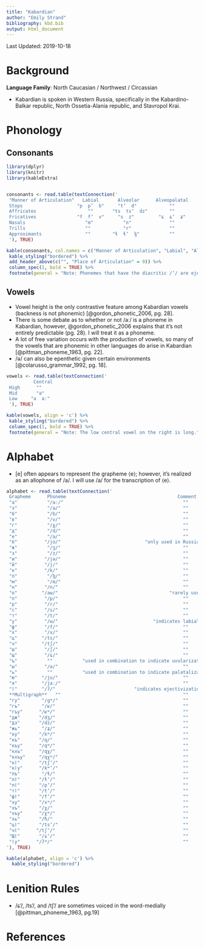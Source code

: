 ```yaml
---
title: "Kabardian"
author: "Emily Strand"
bibliography: kbd.bib
output: html_document
---
```


Last Updated: 2019-10-18

# Background

 **Language Family**: North Caucasian / Northwest / Circassian

* Kabardian is spoken in Western Russia, specifically in the Kabardino-Balkar republic, North Ossetia-Alania republic, and Stavropol Krai.

# Phonology

## Consonants

```r

library(dplyr)
library(knitr)
library(kableExtra)


consonants <- read.table(textConnection('
 "Manner of Articulation"   Labial       Alveolar      Alveopalatal     Postalveolar   Palatal      Velar            Uvular         Pharyngeal    Glottal
 Stops                    "p  pʼ  b"     "tʼ  d"            ""               ""          ""      "kʷ  kʷʼ  ɡʷ"  "q  qʷ  qʼ  qʷʼ"        ""        "ʔ  ʔʷ"
 Affricates                   ""       "ts  tsʼ  dz"        ""         "tʃ  tʃʼ  dʒ"     ""          ""                ""               ""          ""
 Fricatives               "f  fʼ  v"     "s  z"         "ɕ  ɕʼ  ʑ"        "ʃ  ʒ"         ""        "xʷ  ɣ"       "χ  χʷ  ʁ  ʁʷ"         "ħ"         "h"   
 Nasals                      "m"           "n"              ""               ""          ""          ""                ""               ""          ""
 Trills                      ""            "r"              ""               ""          ""          ""                ""               ""          ""
 Approximants                ""        "ɬ  ɬʼ  ɮ"           ""               ""          "j"         ""                ""               ""          ""
 '), TRUE)

kable(consonants, col.names = c("Manner of Articulation", "Labial", "Alveolar", "Alveopalatal", "Postalveolar", "Palatal", "Velar", "Uvular", "Pharyngeal", "Glottal"), align = 'c') %>%
 kable_styling("bordered") %>%
 add_header_above(c("", "Place of Articulation" = 9)) %>%
 column_spec(1, bold = TRUE) %>%
 footnote(general = "Note: Phonemes that have the diacritic /ʼ/ are ejectives; phonemes that have the diacritic /ʷ/ are labialized; phonemes that have /ʷʼ/ are labialized ejectives. The alveolar approximants are lateral fricatives.", general_title = "")
 ```

## Vowels

* Vowel height is the only contrastive feature among Kabardian vowels (backness is not phonemic) [@gordon_phonetic_2006, pg. 28].  
* There is some debate as to whether or not /aː/ is a phoneme in Kabardian, however, @gordon_phonetic_2006 explains that it's not entirely predictable (pg. 28). I will treat it as a phoneme.   
* A lot of free variation occurs with the production of vowels, so many of the vowels that are phonemic in other languages do arise in Kabardian [@pittman_phoneme_1963, pg. 22].  
* /ə/ can also be epenthetic given certain environments [@colarusso_grammar_1992, pg. 18].  

```r

vowels <- read.table(textConnection('
          Central  
 High      ""      
 Mid       "ə"     
 Low     "a  aː"   
 '), TRUE)

kable(vowels, align = 'c') %>%
 kable_styling("bordered") %>%
 column_spec(1, bold = TRUE) %>%
 footnote(general = "Note: The low central vowel on the right is long.", general_title = "")
 ```

# Alphabet

* [e] often appears to represent the grapheme ⟨e⟩; however, it's realized as an allophone of /a/. I will use /a/ for the transcription of ⟨e⟩.

```r

alphabet <- read.table(textConnection('
 Grapheme      Phoneme                                         Comment        
 "а"           "/aː/"                                            ""
 "э"           "/a/"                                             ""
 "б"           "/b/"                                             ""
 "в"           "/v/"                                             ""
 "г"           "/ɣ/"                                             ""
 "д"           "/d/"                                             ""
 "е"           "/a/"                                             ""
 "ё"          "/jo/"                               "only used in Russian loanwords"         
 "ж"           "/ʒ/"                                             ""
 "з"           "/z/"                                             ""
 "и"          "/jə/"                                             ""
 "й"          "/j/"                                              ""
 "к"          "/k/"                                              ""
 "л"           "/ɮ/"                                             ""
 "м"           "/m/"                                             ""
 "н"          "/n/"                                              ""
 "о"         "/aw/"                                         "rarely used"       
 "п"          "/p/"                                              ""
 "р"          "/r/"                                              ""
 "с"          "/s/"                                              ""
 "т"          "/t/"                                              ""
 "у"          "/w/"                                   "indicates labialization"      
 "ф"          "/f/"                                              ""
 "х"          "/x/"                                              ""
 "ц"         "/ts/"                                              ""
 "ч"         "/tʃ/"                                              ""
 "ш"          "/ʃ/"                                              ""
 "щ"          "/ɕ/"                                              ""                 
 "ъ"           ""           "used in combination to indicate uvularization (otherwise used in Russian loanwords)"        
 "ы"          "/ə/"                                              ""      
 "ь"           ""           "used in combination to indicate palatalization (otherwise used in Russian loanwords)"       
 "ю"         "/ju/"                                              ""
 "я"         "/jaː/"                                             ""
 "ӏ"         "/ʔ/"                             "indicates ejectivization in combination"      
 **Multigraph**   ""                                             ""  
 "гу"        "/ɡʷ/"                                              ""        
 "гъ"        "/ʁ/"                                               ""
 "гъу"      "/ʁʷ/"                                               ""
 "дж"       "/dʒ/"                                               ""
 "дз"       "/dz/"                                               ""
 "жь"        "/ʑ/"                                               ""
 "ку"       "/kʷ/"                                               ""
 "къ"       "/q/"                                                ""
 "къу"      "/qʷ/"                                               ""
 "кхъ"      "/qχ/"                                               ""
 "кхъу"     "/qχʷ/"                                              ""
 "кӏ"       "/tʃʼ/"                                              ""
 "кӏу"      "/kʷʼ/"                                              ""
 "лъ"        "/ɬ/"                                               ""
 "лӏ"       "/ɬʼ/"                                               ""
 "пӏ"       "/pʼ/"                                               ""
 "тӏ"       "/tʼ/"                                               ""
 "фӏ"       "/fʼ/"                                               ""
 "ху"       "/xʷ/"                                               ""
 "хъ"       "/χ/"                                                ""
 "хъу"      "/χʷ/"                                               ""
 "хь"       "/ħ/"                                                ""
 "цӏ"       "/tsʼ/"                                              ""
 "чӏ"      "/tʃʼ/"                                               ""
 "Щӏ"       "/ɕʼ/"                                               ""
 "ӏу"      "/ʔʷ/"                                                ""
'), TRUE)

kable(alphabet, align = 'c') %>%
  kable_styling("bordered")
 ```

# Lenition Rules

* /ɕ'/, /ts'/, and /tʃ'/ are sometimes voiced in the word-medially [@pittman_phoneme_1963, pg.19]

# References
